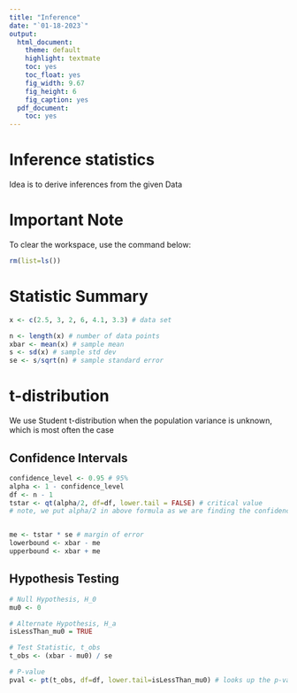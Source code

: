 ```yaml
---
title: "Inference"
date: "`01-18-2023`"
output:
  html_document:
    theme: default
    highlight: textmate
    toc: yes
    toc_float: yes
    fig_width: 9.67
    fig_height: 6
    fig_caption: yes
  pdf_document:
    toc: yes
---
```


# Inference statistics
Idea is to derive inferences from the given Data

# Important Note
To clear the workspace, use the command below:
```r
rm(list=ls())
```

# Statistic Summary
```r
x <- c(2.5, 3, 2, 6, 4.1, 3.3) # data set

n <- length(x) # number of data points
xbar <- mean(x) # sample mean
s <- sd(x) # sample std dev
se <- s/sqrt(n) # sample standard error
```

# t-distribution
We use Student t-distribution when the population variance is unknown, which is most often the case

## Confidence Intervals


```r
confidence_level <- 0.95 # 95%
alpha <- 1 - confidence_level
df <- n - 1
tstar <- qt(alpha/2, df=df, lower.tail = FALSE) # critical value
# note, we put alpha/2 in above formula as we are finding the confidence interval which is two-tailed


me <- tstar * se # margin of error
lowerbound <- xbar - me
upperbound <- xbar + me
```


## Hypothesis Testing

```r
# Null Hypothesis, H_0
mu0 <- 0

# Alternate Hypothesis, H_a
isLessThan_mu0 = TRUE

# Test Statistic, t_obs
t_obs <- (xbar - mu0) / se

# P-value
pval <- pt(t_obs, df=df, lower.tail=isLessThan_mu0) # looks up the p-value using this
```
